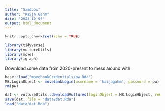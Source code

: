 ```yaml
---
title: "Sandbox"
author: "Kaija Gahm"
date: "2022-10-04"
output: html_document
---
```


```r
knitr::opts_chunk$set(echo = TRUE)
```

```r
library(tidyverse)
library(vultureUtils)
library(move)
library(igraph)
```

Download some data from 2020-present to mess around with
```r
base::load("movebankCredentials/pw.Rda")
MB.LoginObject <- movebankLogin(username = 'kaijagahm', password = pw)
rm(pw)

dat <- vultureUtils::downloadVultures(loginObject = MB.LoginObject, removeDup = T, dfConvert = T, quiet = T, dateTimeStartUTC = as.POSIXct("2020-01-01 00:00"), dateTimeEndUTC = as.POSIXct("2022-10-04 00:00"))
save(dat, file = "data/dat.Rda")
load("data/dat.Rda")
```




